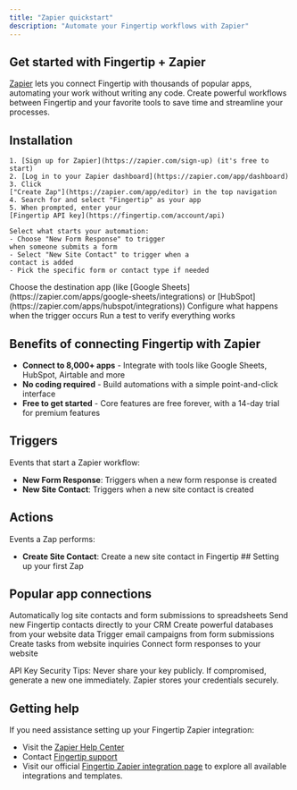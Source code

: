 ```yaml
---
title: "Zapier quickstart"
description: "Automate your Fingertip workflows with Zapier"
---
```


## Get started with Fingertip + Zapier

[Zapier](https://zapier.com) lets you connect Fingertip with thousands of popular apps, automating your work without writing any code. Create powerful workflows between Fingertip and your favorite tools to save time and streamline your processes.

## Installation

<Steps>
  <Step title="Connect your Fingertip account">

    1. [Sign up for Zapier](https://zapier.com/sign-up) (it's free to start)
    2. [Log in to your Zapier dashboard](https://zapier.com/app/dashboard)
    3. Click
    ["Create Zap"](https://zapier.com/app/editor) in the top navigation
    4. Search for and select "Fingertip" as your app
    5. When prompted, enter your
    [Fingertip API key](https://fingertip.com/account/api)

  </Step>
  <Step title="Choose a trigger">

    Select what starts your automation:
    - Choose "New Form Response" to trigger
    when someone submits a form
    - Select "New Site Contact" to trigger when a
    contact is added
    - Pick the specific form or contact type if needed

  </Step>
  <Step title="Connect to another app">
    Choose the destination app (like [Google
    Sheets](https://zapier.com/apps/google-sheets/integrations) or
    [HubSpot](https://zapier.com/apps/hubspot/integrations))
  </Step>
  <Step title="Set up the action">
    Configure what happens when the trigger occurs
  </Step>
  <Step title="Test and activate">
    Run a test to verify everything works
  </Step>
</Steps>

## Benefits of connecting Fingertip with Zapier

- **Connect to 8,000+ apps** - Integrate with tools like Google Sheets, HubSpot, Airtable and more
- **No coding required** - Build automations with a simple point-and-click interface
- **Free to get started** - Core features are free forever, with a 14-day trial for premium features

## Triggers

Events that start a Zapier workflow:

- **New Form Response**: Triggers when a new form response is created
- **New Site Contact**: Triggers when a new site contact is created

## Actions

Events a Zap performs:

- **Create Site Contact**: Create a new site contact in Fingertip ##
  Setting up your first Zap

## Popular app connections

<CardGroup cols={3}>
  <Card
    title="Google Sheets"
    icon="table"
    href="https://zapier.com/apps/fingertip/integrations/google-sheets"
  >
    Automatically log site contacts and form submissions to spreadsheets
  </Card>
  <Card
    title="HubSpot"
    icon="h"
    href="https://zapier.com/apps/fingertip/integrations/hubspot"
  >
    Send new Fingertip contacts directly to your CRM
  </Card>
  <Card
    title="Airtable"
    icon="database"
    href="https://zapier.com/apps/fingertip/integrations/airtable"
  >
    Create powerful databases from your website data
  </Card>
  <Card
    title="ActiveCampaign"
    icon="envelope"
    href="https://zapier.com/apps/fingertip/integrations/activecampaign"
  >
    Trigger email campaigns from form submissions
  </Card>
  <Card
    title="ClickUp"
    icon="list-check"
    href="https://zapier.com/apps/fingertip/integrations/clickup"
  >
    Create tasks from website inquiries
  </Card>
  <Card
    title="Google Forms"
    icon="clipboard"
    href="https://zapier.com/apps/fingertip/integrations/google-forms"
  >
    Connect form responses to your website
  </Card>
</CardGroup>

API Key Security Tips: Never share your key publicly. If compromised, generate a new one immediately. Zapier stores your credentials securely.

## Getting help

If you need assistance setting up your Fingertip Zapier integration:

- Visit the [Zapier Help Center](https://zapier.com/help)
- Contact [Fingertip support](mailto:hello@fingertip.com)
- Visit our official [Fingertip Zapier integration page](https://zapier.com/apps/fingertip/integrations) to explore all available integrations and templates.
